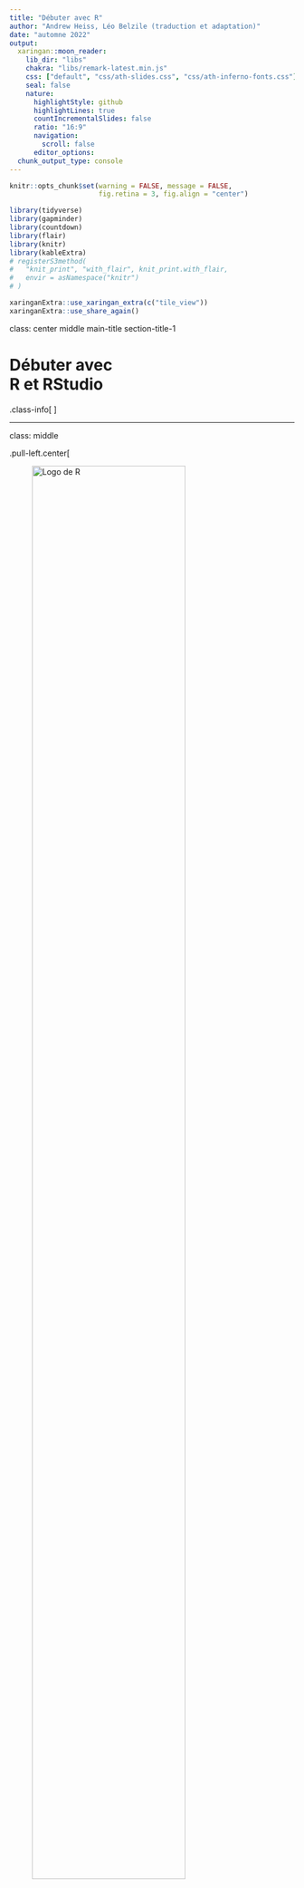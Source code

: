 ```yaml
---
title: "Débuter avec R"
author: "Andrew Heiss, Léo Belzile (traduction et adaptation)"
date: "automne 2022"
output:
  xaringan::moon_reader:
    lib_dir: "libs"
    chakra: "libs/remark-latest.min.js"
    css: ["default", "css/ath-slides.css", "css/ath-inferno-fonts.css"]
    seal: false
    nature:
      highlightStyle: github
      highlightLines: true
      countIncrementalSlides: false
      ratio: "16:9"
      navigation:
        scroll: false
      editor_options: 
  chunk_output_type: console
---
```


```r
knitr::opts_chunk$set(warning = FALSE, message = FALSE, 
                      fig.retina = 3, fig.align = "center")
```

```r
library(tidyverse)
library(gapminder)
library(countdown)
library(flair)
library(knitr)
library(kableExtra)
# registerS3method(
#   "knit_print", "with_flair", knit_print.with_flair,
#   envir = asNamespace("knitr")
# )
```

```r
xaringanExtra::use_xaringan_extra(c("tile_view"))
xaringanExtra::use_share_again()
```

class: center middle main-title section-title-1

# Débuter avec<br>**R** et RStudio

.class-info[
<figure>
  <img src="img/01/RStudio.png" alt="RStudio" title="RStudio" width="15%">
</figure>
]



---

class: middle

.pull-left.center[
<figure>
  <img src="img/01/Rlogo.png" alt="Logo de R" title="Logo de **R**" width="80%">
</figure>

.box-inv-1[langage de programmation]
]

.pull-right.center[
<figure>
  <img src="img/01/rstudio-logo.png" alt="Logo de RStudio" title="Logo de RStudio" width="100%">
</figure>

.box-inv-1[environnement de développement intégré]
]

---

class: middle section-title-inv-1

.box-inv-1.large[Un panorama de RStudio]

---


<figure>
  <img src="img/01/rstudio-normal.png" alt="RStudio" title="RStudio" width="100%">
</figure>

---


class: title title-1
# Console 

.pull-left-wide[
<figure>
  <img src="img/01/rstudio-console.png" alt="Console dans RStudio" title="Console dans RStudio" width="100%">
</figure>
]

.pull-right-narrow[
.box-inv-1[R est en attente de vos instructions]

.box-inv-1[Tapez votre code, et appuyez sur Retour pour le compiler]
]

---


class: title title-1 section-title-inv-1

# À votre tour

.pull-left-wide[
<figure>
  <img src="img/01/rstudio-console.png" alt="RStudio console" title="RStudio console" width="100%">
</figure>
]

.pull-right-narrow[
.box-1[Tapez `2 + 2` dans la console]

.box-1[Appuyez sur Retour]
]

---


```r
2 + 2
```

.box-1[Ce calcul est éphémère.<br>Pour recompiler, il faudra retaper les instructions.]

.box-1[On va plutôt enregistrer le code dans un document **R**]

.box-1[On peut aussi assigner le résultat à une variable<br> pour l'utiliser subséquemment]

---
class: title title-1

# Arborescence et fichiers

.box-inv-1.medium.sp-after[**R** pointe vers un répertoire local]

.box-inv-1.medium.sp-after[
Utiliser `getwd()` pour trouver l'emplacement
]

.box-inv-1.medium[Travailler avec chemin relatif]

---


class: title title-1
# Projets dans RStudio

```r
knitr::include_graphics("img/01/rstudio-new-project.png")
```


---


class: title title-1

# Panneau avec fichiers

.pull-left-wide[
<figure>
  <img src="img/01/rstudio-files.png" alt="Panneau fichiers de RStudio" title="Panneau fichiers de RStudio" width="100%">
</figure>
]

.pull-right-narrow[
.box-inv-1[Tous les fichiers dans votre répertoire de travail]
]

---
class: title title-1 section-title-inv-1

# À votre tour

.pull-left-wide[
<figure>
  <img src="img/01/rstudio-files.png" alt="RStudio files pane" title="RStudio files pane" width="100%">
</figure>
]

.pull-right-narrow[
.box-1[Trouvez `a-intro.Rmd`]

.box-1[Cliquez sur le nom pour ouvrir le fichier]
]

---



class: title title-1
# Panneau source

.pull-left-wide.center[
<figure>
  <img src="img/01/rstudio-editor.png" alt="RStudio source panel" title="RStudio source panel" width="80%">
</figure>
]

.pull-right-narrow[
.box-inv-1[Les documents<br>s'ouvrent ici]
]


---

class: middle section-title-inv-1

.box-inv-1.large[Paquets]

---

<figure>
  <img src="img/02/packages-base.png" alt="R packages, base" title="paquets **R** de base" width="100%">
</figure>

---

<figure>
  <img src="img/02/packages-packages.png" alt="R packages, other" title="autres paquets **R**" width="100%">
</figure>

---



class: title title-1
# Utiliser des paquets

.pull-left[
```r
install.packages("nom")
```

.box-inv-1[Télécharge les fonctionnalités<br>sur votre ordinateur.]

.box-inv-1[Une fois par ordinateur.]

.box-inv-1[Fichiers téléchargés via le [CRAN](https://cran.r-project.org/web/packages/available_packages_by_name.html).]
]

--

.pull-right[
```r
library(nom)
```

.box-inv-1[Charge le paquet]

.box-inv-1[Effectuer une fois par session]
]
---

class: title title-1  section-title-inv-1

# À votre tour


.box-1[Installez le paquet `remotes`]

.box-1[Utilisez les commandes suivantes pour installer `hecmulti`:]

```r
remotes::install_github("lbelzile/hecmulti")
```

```r
countdown(minutes = 2, play_sound = TRUE, font_size = "1.5em")
```

---



class: title title-1

# `tidyverse`

.pull-left[
.box-inv-1.small[« Le `tidyverse` est une collection de paquets **R** conçus par des programmeurs opiniâtre pour la science des données. Tous les paquets partagent la même philosophie de conception, et ont une grammaire et une structure commune. »
]
]

.pull-right[
<figure>
  <img src="img/02/tidyverse.png" alt="Le tidyverse" title="Le `tidyverse`" width="100%">
</figure>
]

---

class: title title-1

# `tidyverse`

<figure>
  <img src="img/02/tidyverse-language.png" alt="`tidyverse` et langage" title="`tidyverse` et langage" width="100%">
</figure>

???

From "Master the Tidyverse" by RStudio

---




class: title title-1
# Aides-mémoires

.box-inv-1[Allez à Help > Cheatsheets pour<br>trouver des guides de référence sur certains différents paquets]

.center[
<figure>
  <img src="img/01/rstudio-cheatsheet.png" alt="RStudio cheatsheet" title="RStudio cheatsheet" width="40%">
</figure>
]




---


class: title title-1

# Paquets et fonctionalités


.box-inv-1[Charger un paquet ajoute à l'environnement<br> toutes ses fonctions et données.]

.box-inv-1[Peut masquer des fonctions homonymes!]

```
> library(tidyverse)
── Attaching packages ──────────────── tidyverse 1.3.2 ──
✔ ggplot2 3.3.6     ✔ purrr   0.3.4
✔ tibble  3.1.7     ✔ stringr 1.4.0
✔ tidyr   1.2.0     ✔ forcats 0.5.1
✔ readr   2.1.2     
── Conflicts ─────────────────── tidyverse_conflicts() ──
✖ dplyr::filter() masks stats::filter()
✖ dplyr::lag()    masks stats::lag()
```

---

class: title title-1

# Fonctionalités sans chargement


.box-inv-1[Charger une base de données]

```r
data(bd, package = "nomdupaquet")
```

.box-inv-1[Utiliser directement une fonction]
```r
paquet::fonction(...)
```

---
class: title title-1 section-title-inv-1

# À votre tour


.box-1[Chargez les données `renfe` du paquet `hecmulti`]

```r
countdown(minutes = 1, play_sound = TRUE, font_size = "1.5em")
```

--

```r
data(renfe, package = 'hecmulti')
renfe
```

---

class: title title-1

# R Markdown

.pull-left.center[
<figure>
  <img src="img/01/rstudio-rmd.png" alt="RStudio R Markdown document" title="RStudio R Markdown document" width="100%">
</figure>
]

.pull-right[
.box-inv-1[Format de document<br>qui combine texte et code]

.box-inv-1[Un livret<br>pour votre analyse]
]

---

class: title title-1

# R Markdown

.pull-left[
<figure>
  <img src="img/01/rstudio-rmd-text.png" alt="RStudio R Markdown text" title="RStudio R Markdown text" width="100%">
</figure>
]

.pull-right[
.box-inv-1.medium[Texte]
]

---


class: title title-1
# R Markdown

.pull-left[
<figure>
  <img src="img/01/rstudio-rmd-code.png" alt="RStudio R Markdown code" title="RStudio R Markdown code" width="100%">
</figure>
]

.pull-right[
.box-inv-1.medium[Texte]

.box-inv-1.medium[Code]
]

---


class: title title-1
# R Markdown

.pull-left[
<figure>
  <img src="img/01/rstudio-rmd-output.png" alt="RStudio R Markdown output" title="RStudio R Markdown output" width="100%">
</figure>
]

.pull-right[
.box-inv-1.medium[Texte]

.box-inv-1.medium[Code]

.box-inv-1.medium[Sortie]
]

---

class: title title-1 section-title-inv-1

# À votre tour

.pull-left[
<figure>
  <img src="img/01/rstudio-rmd-code.png" alt="RStudio R Markdown code" title="RStudio R Markdown code" width="100%">
</figure>
]

.pull-right[
.box-1[Lisez les instructions]

.box-1[Compilez le bloc de code<br>avec le bouton `démarrer`]
]

---

class: title title-1 section-title-inv-1

# À votre tour

.box-1[Ajoutez un nouveau bloc]

.box-1[Inscrivez `2 + 2` et compilez]

---


class: title title-1
# Tricoter

.box-inv-1["Knit" un document R Markdown en un fichier portable]

.center[
<figure>
  <img src="img/01/rstudio-knit.png" alt="RStudio knit button" title="RStudio knit button" width="70%">
</figure>
]

---

class: title title-1 section-title-inv-1

# À votre tour

.box-1[Quelle est la différence entre:]

```r
filter(mtcars, cyl == 4)
```

```r
four_cyls <- filter(mtcars, cyl == 4)
```

.box-1[Trouvez ces instructions dans votre carnet et compilez.<br>Quelle est la différence en sortie?]

---


class: title title-1
# Assignation

.box-inv-1[`<-` assigne la sortie à droite à la variable de gauche]

```r
four_cyls <- filter(mtcars, cyl == 4)
```

---
class: title title-1

# Panneau environnement

.pull-left[
<figure>
  <img src="img/01/rstudio-environment.png" alt="RStudio environment pane" title="RStudio environment pane" width="100%">
</figure>
]

.pull-right[
.box-1[Liste de toutes les<br>variables existantes]
]

---

class: title title-1 section-title-inv-1

# À votre tour

.box-1[Trouvez `four_cyls` dans le panneau environnement.<br>Cliquez sur le nom `four_cyls`]

.box-1[Qu'est-ce qui arrive?]

---

class: title title-1

# Visualisation

.pull-left[
<figure>
  <img src="img/01/rstudio-data-viewer.png" alt="RStudio viewer" title="RStudio viewer" width="100%">
</figure>
]

.pull-right[
.box-1[Cliquer sur un objet dans le panneau environnement l'ouvre dans un onglet de visualisation interactive.]
]


---

class: middle section-title-inv-1

.box-inv-1.large[Objets, classes et types]

---


class: title title-1
# Vecteurs

.box-inv-1[Objet de base dans **R**]

.box-inv-1[Un vecteur est une liste ordonnée de valeurs de même type<br>(texte, nombres, etc.)]

.box-inv-1[Concaténez avec `c()`:]

```r
c(1, 4, 2, 5, 7)
```

---

class: title title-1
# Listes

.box-inv-1[Une liste est une collection d'objets]

```r
maliste <- list(elementun = 2:4, FALSE)
maliste
```

.box-inv-1[Format de sortie fréquent pour les fonctions!]

---
class: title title-1

# Éléments d'une liste

.pull-left[
.box-inv-1[Accéder à un élément<br>par nom avec `$`]
```r
maliste$elementun
```
]

.pull-right[
.box-inv-1[Accéder à un élément<br>par position avec `[[ ]]`]
```r
maliste[[1]]
```
]

---
class: title title-1
# Base de données (`data.frame`)

.box-inv-1.sp-after[Une liste avec dimensions]

.box-inv-1.sp-after[Chaque colonne est un vecteur]

.box-inv-1.sp-after[Variables de types potentiellement différents]


.box-inv-1.sp-after[Mais de même longueur]

.box-1[tibble (`tbl`): version `tidyverse`, plus sophistiquée]

---
class: title title-1
# Types de données de base

<table>
  <tr>
    <td><b>Entier (<i>integer</i>)</b></td>
    <td>Nombre entier</td>
    <td><code class="remark-inline-code">c(1L, 2L, 3L, 4L); 1:4</code></td>
  </tr>
  <tr>
    <td><b>Double</b></td>
    <td>Nombres</td>
    <td><code class="remark-inline-code">c(1, 2.4, 3.14, 4)</code></td>
  </tr>
  <tr>
    <td><b>Caractère (<i>character</i>)</b></td>
    <td>Texte</td>
    <td><code class="remark-inline-code">c("1", "bleu", "plaisir", "monstre")</code></td>
  </tr>
  <tr>
    <td><b>Logique (<i>logical</i>) </b></td>
    <td>Vrai ou faux</td>
    <td><code class="remark-inline-code">c(TRUE, FALSE, TRUE, FALSE)</code></td>
  </tr>
 
</table>

.box-inv-1.sp-after-half[Utiliser la fonction `typeof()`<br> pour déterminer le type d'un vecteur.]

---
class: title title-1
# Facteurs (`factor`, `<fct>`)

.box-inv-1.sp-after-half[Vecteurs de variables catégorielles]
.box-inv-1.sp-after-half[
Encodées comme entiers avec étiquettes<br> (étiquettes visible via `levels`)
]
.box-inv-1.sp-after-half[Traitement spécial dans les modèles]

```r
facteur <- factor(x = c(1,2,1,3),
                  labels = c("petit", "moyen", "grand"))
facteur #méthode print
levels(facteur)
```

---
class: title title-1

# Valeurs manquantes

.box-inv-1.sp-after-half[
`NA`, `NaN`, `NA_integer_`, etc.
]
.box-inv-1.sp-after-half[`is.na()` pour détecter]
.box-inv-1.sp-after-half[`summary()` sur `data.frame`<br> pour décompte par variable]
???

Par exemple, la fonction `summary` retourne le décompte des modalités du facteur plutôt que des statistiques descriptives.

Encodée comme un entier, mais avec `labels`
---


class: title title-1

# Fonctions

.center[
```r
flair::decorate('
four_cyls <- filter(mtcars, cyl == 4)
', eval = FALSE) |> 
  flair::flair("filter", background = "#FFDFD1", before = "<b>", after = "</b>")
```
]

.box-inv-1.large[Fonctions égal actions]

--

.box-inv-1[Arguments en intrant, résultats en sortie]

--

.box-inv-1[Spécifier les arguments avec `nomarg = `,  sinon en ordre]


---


class: title title-1
# Aide

.box-inv-1[Pour voir la page d'aide sur une fonction **R**,<br>tapez dans la console:]

.center[
```r
?nom_fonction
# Fonction pas dans l'environnement ou chaîne de caractères
??"normal distribution"
```
]

.box-1[(ou utilisez un moteur de recherche!)]

---

class: title title-1

# Panneau d'aide

.pull-left[
<figure>
  <img src="img/01/rstudio-help.png" alt="RStudio help pane" title="RStudio help pane" width="100%">
</figure>
]

.pull-right[
.box-1[Ces fichiers contiennent notamment des détails sur les arguments des fonctions]

.box-1[Il y a souvent des<br>exemples à la fin]
]

---

class: title title-1  section-title-inv-1

# À votre tour

.box-1[Lisez l'aide pour la fonction `seq`]

.box-1[Ajouter un bloc qui utilise `seq()` pour créer un<br>vecteur de nombres de 5 à 30, espacés par sauts de 5<br>.small[(5, 10, 15, 20, …)]]

```r
countdown(minutes = 2, play_sound = TRUE, font_size = "1.5em")
```

---

```r
seq(from = 5, to = 30, by = 5)
```


---

class: title title-1

# Problèmes fréquents de syntaxe #1

.box-inv-1[Parenthèses ou accolades de fermeture manquante]

```r
mean(mtcars
```

```r
"Oops problème
```

---

class: title title-1

# Problèmes fréquents de syntaxe #2

.box-inv-1[Ajouter des accolades quand ce n'est pas adéquat (et vice versa)]

```r
mean("mtcars")
```

---

class: title title-1

# Problèmes fréquents de syntaxe #3

.box-inv-1[Mauvais nom de fonction (**R** est sensible à la casse)]

```r
MEAN(mtcars)
```

---

class: title title-1 section-title-inv-1

# À votre tour

.box-1[Il y a trois blocs sous "Syntaxe fautive"]

.box-1[Compilez chacune, lisez le message d'erreur et essayez de corriger le code]

---


class: title title-1

# Classes et méthodes

.box-inv-1[La classe d'un objet permet de définir<br> des  fonctions génériques (`methods`)]

```r
methods(class = "lm")
```

.box-inv-1[Autrement dit, le résultat dépend de la classe.]

.box-1[Méthodes fréquentes]
.pull-left-3[
.box-inv-1[impression<br>(`print`)]
]
.pull-middle-3[
.box-inv-1[récapitulatif<br>(`summary`)]

]
.pull-right-3[
.box-inv-1[graphique<br>(`plot`)]
]


---

class: middle section-title-inv-1

.box-inv-1.large[Importer des données]

---

class: title title-1

# Paquets pour l'importation de données

<table>
  <tr>
    <td><img src="img/02/readr.png" alt="readr" title="readr" width="130px"></td>
    <td>Données texte brutes</td>
    <td><code class="remark-inline-code">my_data <- read_csv("file.csv")</code></td>
  </tr>
  <tr>
    <td><img src="img/02/readxl.png" alt="readxl" title="readxl" width="130px"></td>
    <td>Chiffriers Excel</td>
    <td><code class="remark-inline-code">my_data <- read_excel("file.xlsx")</code></td>
  </tr>
  <tr>
    <td><img src="img/02/haven.png" alt="haven" title="haven" width="130px"></td>
    <td>Données Stata, SPSS, et SAS</td>
    <td><code class="remark-inline-code">my_data <- read_stata("file.dta")</code></td>
  </tr>
</table>


